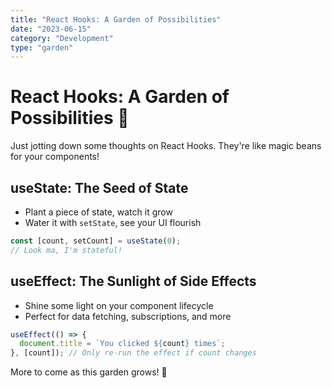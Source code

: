 ```yaml
---
title: "React Hooks: A Garden of Possibilities"
date: "2023-06-15"
category: "Development"
type: "garden"
---
```


# React Hooks: A Garden of Possibilities 🌱

Just jotting down some thoughts on React Hooks. They're like magic beans for your components!

## useState: The Seed of State

- Plant a piece of state, watch it grow
- Water it with `setState`, see your UI flourish

```jsx
const [count, setCount] = useState(0);
// Look ma, I'm stateful!
```

## useEffect: The Sunlight of Side Effects

- Shine some light on your component lifecycle
- Perfect for data fetching, subscriptions, and more

```jsx
useEffect(() => {
  document.title = `You clicked ${count} times`;
}, [count]); // Only re-run the effect if count changes
```

More to come as this garden grows! 🌻
